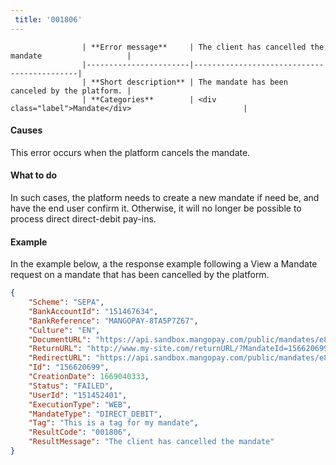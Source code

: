 ```yaml
---  
 title: '001806'  
---  
```



                    | **Error message**     | The client has cancelled the mandate                   |
                    |-----------------------|--------------------------------------------|
                    | **Short description** | The mandate has been canceled by the platform. |
                    | **Categories**        | <div class="label">Mandate</div>                         |
                  

#### Causes  

This error occurs when the platform cancels the mandate.  

#### What to do  

In such cases, the platform needs to create a new mandate if need be, and have the end user confirm it. Otherwise, it will no longer be possible to process direct direct-debit pay-ins.  

#### Example  

In the example below, a the response example following a View a Mandate request on a mandate that has been cancelled by the platform.  
```json API Response
{
    "Scheme": "SEPA",
    "BankAccountId": "151467634",
    "BankReference": "MANGOPAY-8TA5P7Z67",
    "Culture": "EN",
    "DocumentURL": "https://api.sandbox.mangopay.com/public/mandates/e8a73d/4782dc962a724ee09467def2cf4e69fd/document",
    "ReturnURL": "http://www.my-site.com/returnURL/?MandateId=156620699",
    "RedirectURL": "https://api.sandbox.mangopay.com/public/mandates/e8a73d/4782dc962a724ee09467def2cf4e69fd/confirmation",
    "Id": "156620699",
    "CreationDate": 1669040333,
    "Status": "FAILED",
    "UserId": "151452401",
    "ExecutionType": "WEB",
    "MandateType": "DIRECT_DEBIT",
    "Tag": "This is a tag for my mandate",
    "ResultCode": "001806",
    "ResultMessage": "The client has cancelled the mandate"
}
```